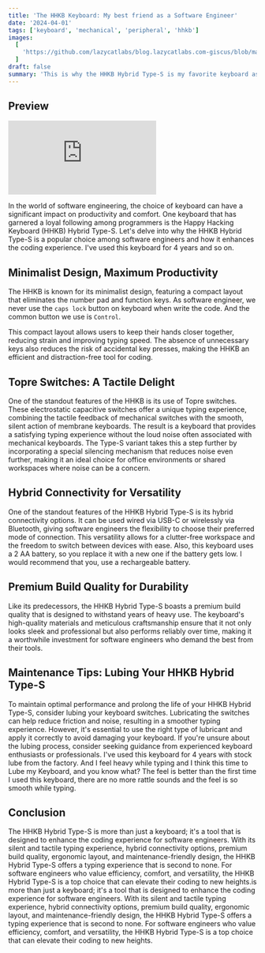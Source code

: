 ```yaml
---
title: 'The HHKB Keyboard: My best friend as a Software Engineer'
date: '2024-04-01'
tags: ['keyboard', 'mechanical', 'peripheral', 'hhkb']
images:
  [
    'https://github.com/lazycatlabs/blog.lazycatlabs.com-giscus/blob/main/blog-assets/seo-banner/keyboard/hhkb_my_best_friend.png?raw=true',
  ]
draft: false
summary: 'This is why the HHKB Hybrid Type-S is my favorite keyboard as a software engineer.'
---
```


## Preview

<div className="aspect-h-9 aspect-w-16">
  <iframe
    type="text/html"
    src="https://www.youtube.com/embed/zioOz1X3ZiI?autoplay=0&fs=1&iv_load_policy=3&showinfo=1&rel=1&cc_load_policy=0"
    frameBorder="0"
    allow="accelerometer; autoplay; encrypted-media; gyroscope; picture-in-picture"
    allowFullScreen
  ></iframe>
</div>

In the world of software engineering, the choice of keyboard can have a significant impact on productivity and comfort. One keyboard that has garnered a loyal following among programmers is the Happy Hacking Keyboard (HHKB) Hybrid Type-S. Let's delve into why the HHKB Hybrid Type-S is a popular choice among software engineers and how it enhances the coding experience. I've used this keyboard for 4 years and so on.

## Minimalist Design, Maximum Productivity

The HHKB is known for its minimalist design, featuring a compact layout that eliminates the number pad and function keys. As software engineer, we never use the `caps lock` button on keyboard when write the code. And the common button we use is `Control`.

This compact layout allows users to keep their hands closer together, reducing strain and improving typing speed. The absence of unnecessary keys also reduces the risk of accidental key presses, making the HHKB an efficient and distraction-free tool for coding.

## Topre Switches: A Tactile Delight

One of the standout features of the HHKB is its use of Topre switches. These electrostatic capacitive switches offer a unique typing experience, combining the tactile feedback of mechanical switches with the smooth, silent action of membrane keyboards. The result is a keyboard that provides a satisfying typing experience without the loud noise often associated with mechanical keyboards. The Type-S variant takes this a step further by incorporating a special silencing mechanism that reduces noise even further, making it an ideal choice for office environments or shared workspaces where noise can be a concern.

## Hybrid Connectivity for Versatility

One of the standout features of the HHKB Hybrid Type-S is its hybrid connectivity options. It can be used wired via USB-C or wirelessly via Bluetooth, giving software engineers the flexibility to choose their preferred mode of connection. This versatility allows for a clutter-free workspace and the freedom to switch between devices with ease. Also, this keyboard uses a 2 AA battery, so you replace it with a new one if the battery gets low. I would recommend that you, use a rechargeable battery.

## Premium Build Quality for Durability

Like its predecessors, the HHKB Hybrid Type-S boasts a premium build quality that is designed to withstand years of heavy use. The keyboard's high-quality materials and meticulous craftsmanship ensure that it not only looks sleek and professional but also performs reliably over time, making it a worthwhile investment for software engineers who demand the best from their tools.

## Maintenance Tips: Lubing Your HHKB Hybrid Type-S

To maintain optimal performance and prolong the life of your HHKB Hybrid Type-S, consider lubing your keyboard switches. Lubricating the switches can help reduce friction and noise, resulting in a smoother typing experience. However, it's essential to use the right type of lubricant and apply it correctly to avoid damaging your keyboard. If you're unsure about the lubing process, consider seeking guidance from experienced keyboard enthusiasts or professionals. I've used this keyboard for 4 years with stock lube from the factory. And I feel heavy while typing
and I think this time to Lube my Keyboard, and you know what? The feel is better than the first time I used this keyboard, there are no more rattle sounds and the feel is so smooth while typing.

## Conclusion

The HHKB Hybrid Type-S is more than just a keyboard; it's a tool that is designed to enhance the coding experience for software engineers. With its silent and tactile typing experience, hybrid connectivity options, premium build quality, ergonomic layout, and maintenance-friendly design, the HHKB Hybrid Type-S offers a typing experience that is second to none. For software engineers who value efficiency, comfort, and versatility, the HHKB Hybrid Type-S is a top choice that can elevate their coding to new heights.is more than just a keyboard; it's a tool that is designed to enhance the coding experience for software engineers. With its silent and tactile typing experience, hybrid connectivity options, premium build quality, ergonomic layout, and maintenance-friendly design, the HHKB Hybrid Type-S offers a typing experience that is second to none. For software engineers who value efficiency, comfort, and versatility, the HHKB Hybrid Type-S is a top choice that can elevate their coding to new heights.
